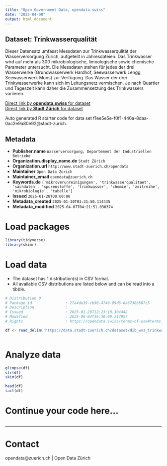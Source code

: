 ```yaml
---
title: "Open Government Data, opendata.swiss"
date: "2025-04-08"
output: html_document
---
```


## Dataset: Trinkwasserqualität

Dieser Datensatz umfasst Messdaten zur Trinkwasserqulität der Wasserversorgung Zürich, aufgeteilt in Jahresdateien. Das Trinkwasser wird auf mehr als 300 mikrobiologische, limnologische sowie chemische Parameter untersucht. Die Messdaten stehen für jedes der drei Wasserwerke (Grundwasserwerk Hardhof, Seewasserwerk Lengg, Seewasserwerk Moos) zur Verfügung. Das Wasser der drei Trinkwasserwerke kann sich im Leitungsnetz vermischen. Je nach Quartier und Tageszeit kann daher die Zusammensetzung des Trinkwassers variieren.


[Direct link by **opendata.swiss** for dataset](https://opendata.swiss/de/dataset/trinkwasserqualitat)<br>
[Direct link by **Stadt Zürich** for dataset](https://data.stadt-zuerich.ch/dataset/dib_wvz_trinkwasserqualitaet)

Auto generated R starter code for data set f1ee5e5e-f0f1-446a-8daa-0ac2e9a80e92@stadt-zurich.

## Metadata

- **Publisher.name** `Wasserversorgung, Departement der Industriellen Betriebe`
- **Organization.display_name.de** `Stadt Zürich`
- **Organization.url** `http://www.stadt-zuerich.ch/opendata`
- **Maintainer** `Open Data Zürich`
- **Maintainer_email** `opendata@zuerich.ch`
- **Keywords.de** `['mikroverunreinigungen', 'trinkwasserqualitaet', 'sachdaten', 'spurenstoffe', 'trinkwasser', 'chemie', 'zeitreihe', 'mikrobiologie', 'tabelle']`
- **Issued** `2025-01-28T00:00:00`
- **Metadata_created** `2025-01-30T03:31:50.114435`
- **Metadata_modified** `2025-04-07T04:21:51.030374`


# Load packages

```r

library(tidyverse)
library(skimr)

```

# Load data

-   The dataset has 1 distribution(s) in CSV format.
-   All available CSV distributions are listed below and can be read into a tibble.

```r

# Distribution 0
# Package_id               : 27a4de39-cb30-4749-99d6-8a6736b507c5
# Description              : 
# Issued                   : 2025-01-29T12:23:18.304442
# Modified                 : 2025-06-04T19:30:09.217957
# Rights                   : https://opendata.swiss/terms-of-use#terms_open

df <- read_delim('https://data.stadt-zuerich.ch/dataset/dib_wvz_trinkwasserqualitaet/download/2023_Trinkwasserqualitaet.csv')



```

# Analyze data

```r

glimpse(df)
str(df)
skim(df)

head(df)
tail(df)

```

# Continue your code here...

```r

```

------------------------------------------------------------------------

# Contact

opendata@zuerich.ch | Open Data Zürich
